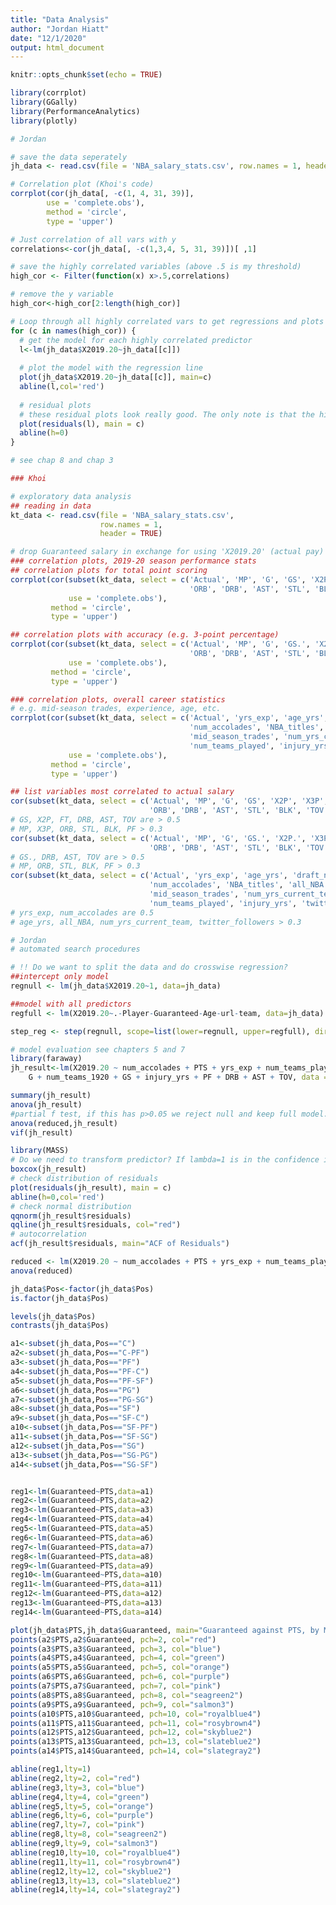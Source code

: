 ```yaml
---
title: "Data Analysis"
author: "Jordan Hiatt"
date: "12/1/2020"
output: html_document
---
```


```r
knitr::opts_chunk$set(echo = TRUE)
```

```r
library(corrplot)
library(GGally)
library(PerformanceAnalytics)
library(plotly)
```


```r
# Jordan

# save the data seperately
jh_data <- read.csv(file = 'NBA_salary_stats.csv', row.names = 1, header = TRUE)

# Correlation plot (Khoi's code)
corrplot(cor(jh_data[, -c(1, 4, 31, 39)], 
        use = 'complete.obs'), 
        method = 'circle', 
        type = 'upper')

# Just correlation of all vars with y
correlations<-cor(jh_data[, -c(1,3,4, 5, 31, 39)])[ ,1]

# save the highly correlated variables (above .5 is my threshold)
high_cor <- Filter(function(x) x>.5,correlations)

# remove the y variable
high_cor<-high_cor[2:length(high_cor)]

# Loop through all highly correlated vars to get regressions and plots
for (c in names(high_cor)) {
  # get the model for each highly correlated predictor
  l<-lm(jh_data$X2019.20~jh_data[[c]])
  
  # plot the model with the regression line
  plot(jh_data$X2019.20~jh_data[[c]], main=c)
  abline(l,col='red')
  
  # residual plots
  # these residual plots look really good. The only note is that the higher end errors are a little bigger making the center above the clear mass of residuals in most plots.
  plot(residuals(l), main = c)
  abline(h=0)
}

# see chap 8 and chap 3
```

```r
### Khoi

# exploratory data analysis
## reading in data
kt_data <- read.csv(file = 'NBA_salary_stats.csv', 
                    row.names = 1, 
                    header = TRUE)

# drop Guaranteed salary in exchange for using 'X2019.20' (actual pay) when predictingsalary (index = 3rd column)
### correlation plots, 2019-20 season performance stats
## correlation plots for total point scoring
corrplot(cor(subset(kt_data, select = c('Actual', 'MP', 'G', 'GS', 'X2P', 'X3P', 'FT', 
                                        'ORB', 'DRB', 'AST', 'STL', 'BLK', 'TOV', 'PF')),
             use = 'complete.obs'),
         method = 'circle',
         type = 'upper')

## correlation plots with accuracy (e.g. 3-point percentage)
corrplot(cor(subset(kt_data, select = c('Actual', 'MP', 'G', 'GS.', 'X2P.', 'X3P.', 'FT.', 
                                        'ORB', 'DRB', 'AST', 'STL', 'BLK', 'TOV', 'PF')),
             use = 'complete.obs'),
         method = 'circle',
         type = 'upper')

### correlation plots, overall career statistics
# e.g. mid-season trades, experience, age, etc.
corrplot(cor(subset(kt_data, select = c('Actual', 'yrs_exp', 'age_yrs', 'draft_num', 
                                        'num_accolades', 'NBA_titles', 'all_NBA', 'num_teams_1920', 
                                        'mid_season_trades', 'num_yrs_current_team', 
                                        'num_teams_played', 'injury_yrs', 'twitter_followers')), 
             use = 'complete.obs'),
         method = 'circle',
         type = 'upper')

## list variables most correlated to actual salary
cor(subset(kt_data, select = c('Actual', 'MP', 'G', 'GS', 'X2P', 'X3P', 'FT', 
                               'ORB', 'DRB', 'AST', 'STL', 'BLK', 'TOV', 'PF')))[,1]
# GS, X2P, FT, DRB, AST, TOV are > 0.5
# MP, X3P, ORB, STL, BLK, PF > 0.3
cor(subset(kt_data, select = c('Actual', 'MP', 'G', 'GS.', 'X2P.', 'X3P.', 'FT.', 
                               'ORB', 'DRB', 'AST', 'STL', 'BLK', 'TOV', 'PF')))[,1]
# GS., DRB, AST, TOV are > 0.5
# MP, ORB, STL, BLK, PF > 0.3
cor(subset(kt_data, select = c('Actual', 'yrs_exp', 'age_yrs', 'draft_num', 
                               'num_accolades', 'NBA_titles', 'all_NBA', 'num_teams_1920', 
                               'mid_season_trades', 'num_yrs_current_team', 
                               'num_teams_played', 'injury_yrs', 'twitter_followers')))[,1]
# yrs_exp, num_accolades are 0.5
# age_yrs, all_NBA, num_yrs_current_team, twitter_followers > 0.3
```

```r
# Jordan
# automated search procedures

# !! Do we want to split the data and do crosswise regression?
##intercept only model
regnull <- lm(jh_data$X2019.20~1, data=jh_data)

##model with all predictors
regfull <- lm(X2019.20~.-Player-Guaranteed-Age-url-team, data=jh_data)

step_reg <- step(regnull, scope=list(lower=regnull, upper=regfull), direction="both")
```
```r
# model evaluation see chapters 5 and 7
library(faraway)
jh_result<-lm(X2019.20 ~ num_accolades + PTS + yrs_exp + num_teams_played + 
    G + num_teams_1920 + GS + injury_yrs + PF + DRB + AST + TOV, data = jh_data)

summary(jh_result)
anova(jh_result)
#partial f test, if this has p>0.05 we reject null and keep full model.
anova(reduced,jh_result) 
vif(jh_result)
```

```r
library(MASS)
# Do we need to transform predictor? If lambda=1 is in the confidence interval we do not need a transformation, if 0 is in CI then us ln(y), otherwise use y^lambda (see pg 17 in notes)
boxcox(jh_result)
# check distribution of residuals
plot(residuals(jh_result), main = c)
abline(h=0,col='red')
# check normal distribution
qqnorm(jh_result$residuals)
qqline(jh_result$residuals, col="red")
# autocorrelation
acf(jh_result$residuals, main="ACF of Residuals")
```

```r
reduced <- lm(X2019.20 ~ num_accolades + PTS + yrs_exp + num_teams_played + G + num_teams_1920 + GS + injury_yrs + DRB + AST, data = jh_data)
anova(reduced)
```

```r
jh_data$Pos<-factor(jh_data$Pos)
is.factor(jh_data$Pos)

levels(jh_data$Pos)
contrasts(jh_data$Pos)

a1<-subset(jh_data,Pos=="C")
a2<-subset(jh_data,Pos=="C-PF")
a3<-subset(jh_data,Pos=="PF")
a4<-subset(jh_data,Pos=="PF-C")
a5<-subset(jh_data,Pos=="PF-SF")
a6<-subset(jh_data,Pos=="PG")
a7<-subset(jh_data,Pos=="PG-SG")
a8<-subset(jh_data,Pos=="SF")
a9<-subset(jh_data,Pos=="SF-C")
a10<-subset(jh_data,Pos=="SF-PF")
a11<-subset(jh_data,Pos=="SF-SG")
a12<-subset(jh_data,Pos=="SG")
a13<-subset(jh_data,Pos=="SG-PG")
a14<-subset(jh_data,Pos=="SG-SF")


reg1<-lm(Guaranteed~PTS,data=a1)
reg2<-lm(Guaranteed~PTS,data=a2)
reg3<-lm(Guaranteed~PTS,data=a3)
reg4<-lm(Guaranteed~PTS,data=a4)
reg5<-lm(Guaranteed~PTS,data=a5)
reg6<-lm(Guaranteed~PTS,data=a6)
reg7<-lm(Guaranteed~PTS,data=a7)
reg8<-lm(Guaranteed~PTS,data=a8)
reg9<-lm(Guaranteed~PTS,data=a9)
reg10<-lm(Guaranteed~PTS,data=a10)
reg11<-lm(Guaranteed~PTS,data=a11)
reg12<-lm(Guaranteed~PTS,data=a12)
reg13<-lm(Guaranteed~PTS,data=a13)
reg14<-lm(Guaranteed~PTS,data=a14)

plot(jh_data$PTS,jh_data$Guaranteed, main="Guaranteed against PTS, by Manufacturer")
points(a2$PTS,a2$Guaranteed, pch=2, col="red")
points(a3$PTS,a3$Guaranteed, pch=3, col="blue")
points(a4$PTS,a4$Guaranteed, pch=4, col="green")
points(a5$PTS,a5$Guaranteed, pch=5, col="orange")
points(a6$PTS,a6$Guaranteed, pch=6, col="purple")
points(a7$PTS,a7$Guaranteed, pch=7, col="pink")
points(a8$PTS,a8$Guaranteed, pch=8, col="seagreen2")
points(a9$PTS,a9$Guaranteed, pch=9, col="salmon3")
points(a10$PTS,a10$Guaranteed, pch=10, col="royalblue4")
points(a11$PTS,a11$Guaranteed, pch=11, col="rosybrown4")
points(a12$PTS,a12$Guaranteed, pch=12, col="skyblue2")
points(a13$PTS,a13$Guaranteed, pch=13, col="slateblue2")
points(a14$PTS,a14$Guaranteed, pch=14, col="slategray2")

abline(reg1,lty=1)
abline(reg2,lty=2, col="red")
abline(reg3,lty=3, col="blue")
abline(reg4,lty=4, col="green")
abline(reg5,lty=5, col="orange")
abline(reg6,lty=6, col="purple")
abline(reg7,lty=7, col="pink")
abline(reg8,lty=8, col="seagreen2")
abline(reg9,lty=9, col="salmon3")
abline(reg10,lty=10, col="royalblue4")
abline(reg11,lty=11, col="rosybrown4")
abline(reg12,lty=12, col="skyblue2")
abline(reg13,lty=13, col="slateblue2")
abline(reg14,lty=14, col="slategray2")
```

